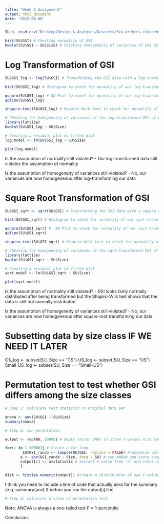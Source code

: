 ```yaml
---
title: "Week 3 Assignment"
output: html_document
date: "2022-08-08"
---
```




```r
SU <- read_csv("Desktop/Design & Analyses/Datasets/Sea_urchins_cleaned.csv")

hist(SU$GSI) # Checking normality of GSI
bwplot(SU$GSI ~ SU$Size) # Checking homogeneity of variances of GSI by size class

```



# Log Transformation of GSI

```r
SU$GSI_log <- log(SU$GSI) # Transforming the GSI data with a log transformation

hist(SU$GSI_log) # Histogram to check for normality of our log-transformed data

qqnorm(SU$GSI_log) # QQ Plot to check for normality of our log-transformed data
qqline(SU$GSI_log)

shapiro.test(SU$GSI_log) # Shaprio-Wilk test to check for normality of our log-transformed data
```

```r
# Checking for homogeneity of variances of the log-transformed GSI of different size classes
library(lattice)
bwplot(SU$GSI_log ~ SU$Size)

# Creating a residual plot vs fitted plot
log.model <- lm(SU$GSI_log ~ SU$Size)

plot(log.model)

```


Is the assumption of normality still violated?
- Our log-transformed data still violates the assumption of normality 

Is the assumption of homogeneity of variances still violated?
- No, our variances are now homogeneous after log-transforming our data




# Square Root Transformation of GSI

```r
SU$GSI_sqrt <- sqrt(SU$GSI) # Transforming the GSI data with a square root transformation

hist(SU$GSI_sqrt) # Histogram to check for normality of our sqrt-transformed data

qqnorm(SU$GSI_sqrt) #  QQ Plot to check for normality of our sqrt-transformed data
qqline(SU$GSI_sqrt)

shapiro.test(SU$GSI_sqrt) # Shaprio-Wilk test to check for normality of our sqrt-transformed data

```

```r
# Checking for homogeneity of variances of the sqrt-transformed GSI of different size classes
library(lattice)
bwplot(SU$GSI_sqrt ~ SU$Size)

# Creating a residual plot vs fitted plot
sqrt.model <- lm(SU$GSI_sqrt ~ SU$Size)

plot(sqrt.model)
```


Is the assumption of normality still violated?
- GSI looks fairly normally distributed after being transformed but the Shapiro-Wilk test shows that the data is still not normally distributed

Is the assumption of homogeneity of variances still violated?
- No, our variances are now homogeneous after square-root transforming our data





# Subsetting data by size class IF WE NEED IT LATER
CS_log <- subset(SU, Size == "CS")
US_log <- subset(SU, Size == "US")
Small_US_log <- subset(SU, Size == "Small-US")




# Permutation test to test whether GSI differs among the size classes

```r
# Step 1: calculate test statistic on original data set

anova <- aov(SU$GSI ~ SU$Size)
summary(anova)
```


```r
# Step 2: run permutation

output <- rep(NA, 10000) # Empty vector (NA) to store t-values with length "replicates" as set above

for(i in 1:10000){ # Create a for loop
        SU$GSI_rando <- sample(SU$GSI, replace = FALSE) #randomize variable
       a <- aov(GSI_rando ~ Size, data = SU) # run ANOVA and store output in "a"
       output[i] <- a$statistic # extract F-value from "a" and store in output 
       }

dist <- hist(as.numeric(output)) #create a distribution of new F-values (i.e. our new null hypothesis)

```

I think you need to include a line of code that actually asks for the summary (e.g. summary(aov) 0 before you run the output[i] line




```r
# Step 3: calculate p-value of permutation test


```


Note: ANOVA is always a one-tailed test
P = 1-percentile

Conclusion: 






